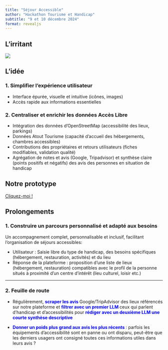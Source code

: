```yaml
---
title: "Séjour Accessible"
author: "Hackathon Tourisme et Handicap"
subtitle: "9 et 10 décembre 2024"
format: revealjs
---
```


## L'irritant

![](photos/Persona.png){.r-stretch}

## L'idée

### 1. Simplifier l’expérience utilisateur

- Interface épurée, visuelle et intuitive (icônes, images)
- Accès rapide aux informations essentielles

### 2. Centraliser et enrichir les données Accès Libre

- Intégration des données d’OpenStreetMap (accessibilité des lieux, parkings)
- Données Atout Tourisme (capacité d’accueil des hébergements, chambres accessibles)
- Contributions des propriétaires et retours utilisateurs (fiches modifiables, validation qualité)
- Agrégation de notes et avis (Google, Tripadvisor) et synthèse claire (points positifs et négatifs) des avis des personnes en situation de handicap


## Notre prototype


[Cliquez-moi !](https://ludovicdop.github.io/test_site.github.io/html/index.html)


## Prolongements

### 1. Construire un parcours personnalisé et adapté aux besoins

Un accompagnement complet, personnalisable et inclusif, facilitant l’organisation de séjours accessibles:

- Utilisateur : Saisie libre du type de handicap, des besoins spécifiques (hébergement, restauration, activités) et du lieu
- Réponse de la plateforme : proposition d'une liste de lieux (hébergement, restauration) compatibles avec le profil de la personne situés à proximité d'un centre d'intérêt (lieu culturel, loisir etc.)

---

### 2. Feuille de route

-   Régulièrement, <span style="color: blue;font-weight: bold;"> scraper les avis </span>Google/TripAdvisor des lieux référencés sur notre plateforme et <span style="color: blue;font-weight: bold;"> filtrer avec un premier LLM </span> ceux qui parlent d'handicap et d'accessibilités pour <span style="color: blue;font-weight: bold;"> rédiger avec un deuxième LLM une courte synthèse descriptive</span>

-   <span style="color: blue;font-weight: bold;"> Donner un poids plus grand aux avis les plus récents </span> : parfois les équipements d'accessibilité sont en panne ou ont disparu, peut-être que les derniers usagers  ont consigné toutes ces informations utiles dans leurs avis ?

